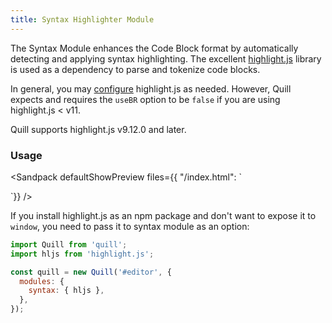```yaml
---
title: Syntax Highlighter Module
---
```


The Syntax Module enhances the Code Block format by automatically detecting and applying syntax highlighting. The excellent [highlight.js](https://highlightjs.org/) library is used as a dependency to parse and tokenize code blocks.

In general, you may [configure](https://highlightjs.readthedocs.io/en/latest/api.html#configure-options) highlight.js as needed. However, Quill expects and requires the `useBR` option to be `false` if you are using highlight.js &lt; v11.

Quill supports highlight.js v9.12.0 and later.

### Usage

<Sandpack
  defaultShowPreview
  files={{
  "/index.html":  `
<!-- Include your favorite highlight.js stylesheet -->
<link href="{{site.highlightjs}}/styles/atom-one-dark.min.css" rel="stylesheet">

<!-- Include the highlight.js library -->
<script src="{{site.highlightjs}}/highlight.min.js"></script>

<link href="{{site.cdn}}/quill.snow.css" rel="stylesheet" />
<script src="{{site.cdn}}/quill.js"></script>

<div id="editor"></div>

<script>
const quill = new Quill('#editor', {
  modules: {
    syntax: true,              // Include syntax module
    toolbar: [['code-block']]  // Include button in toolbar
  },
  theme: 'snow'
});

const Delta = Quill.import('delta');
quill.setContents(
  new Delta()
    .insert('const language = "JavaScript";')
    .insert('\\n', { 'code-block': 'javascript' })
    .insert('console.log("I love " + language + "!");')
    .insert('\\n', { 'code-block': 'javascript' })
);
</script>
`}}
/>

If you install highlight.js as an npm package and don't want to expose it to `window`, you need to pass it to syntax module as an option:

```js
import Quill from 'quill';
import hljs from 'highlight.js';

const quill = new Quill('#editor', {
  modules: {
    syntax: { hljs },
  },
});
```